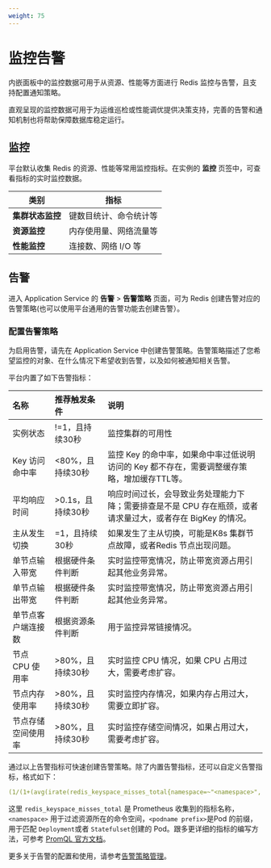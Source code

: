 ```yaml
---
weight: 75
---
```


# 监控告警

内嵌面板中的监控数据可用于从资源、性能等方面进行 Redis 监控与告警，且支持配置通知策略。

直观呈现的监控数据可用于为运维巡检或性能调优提供决策支持，完善的告警和通知机制也将帮助保障数据库稳定运行。

## 监控

平台默认收集 Redis 的资源、性能等常用监控指标。在实例的 **监控** 页签中，可查看指标的实时监控数据。


| 类别     | 指标                                                         |
| -------- | ------------------------------------------------------------ |
| **集群状态监控** | 键数目统计、命令统计等 |
| **资源监控** | 内存使用量、网络流量等                           |
| **性能监控** | 连接数、网络 I/O 等 |

## 告警

进入 Application Service 的 **告警** > **告警策略** 页面，可为 Redis 创建告警对应的告警策略(也可以使用平台通用的告警功能去创建告警）。

### 配置告警策略

为启用告警，请先在 Application Service 中创建告警策略。告警策略描述了您希望监控的对象、在什么情况下希望收到告警，以及如何被通知相关告警。

平台内置了如下告警指标：

| 名称                | 推荐触发条件       | 说明           |
|:--------------------|:-------------------|:---------------|
| 实例状态            | \!\=1，且持续30秒   | 监控集群的可用性 |
| Key 访问命中率      | \<80%，且持续30秒   | 监控 Key 的命中率，如果命中率过低说明访问的 Key 都不存在，需要调整缓存策略，增加缓存TTL等。|
| 平均响应时间        | \>0.1s，且持续30秒 | 响应时间过长，会导致业务处理能力下降；需要排查是不是 CPU 存在瓶颈，或者请求量过大，或者存在 BigKey 的情况。|
| 主从发生切换        | \=1，且持续30秒     | 如果发生了主从切换，可能是K8s 集群节点故障，或者Redis 节点出现问题。                       |
| 单节点输入带宽      | 根据硬件条件判断   | 实时监控带宽情况，防止带宽资源占用引起其他业务异常。|
| 单节点输出带宽      | 根据硬件条件判断   | 实时监控带宽情况，防止带宽资源占用引起其他业务异常。|
| 单节点客户端连接数  | 根据资源条件判断   | 用于监控异常链接情况。 |
| 节点 CPU 使用率     | \>80%，且持续30秒   | 实时监控 CPU 情况，如果 CPU 占用过大，需要考虑扩容。|
| 节点内存使用率      | \>80%，且持续30秒   | 实时监控内存情况，如果内存占用过大，需要立即扩容。  |
| 节点存储空间使用率  | \>80%，且持续30秒   | 实时监控存储空间情况，如果占用过大，需要考虑扩容。  |

通过以上告警指标可快速创建告警策略。除了内置告警指标，还可以自定义告警指标，格式如下：

```yaml
(1/(1+(avg(irate(redis_keyspace_misses_total{namespace=~"<namespace>", pod=~"<podname prefix>-.*"}[5m])) by(namespace,service) / (avg(irate(redis_keyspace_hits_total{namespace=~"<namespace>", pod=~"<podname prefix>-.*"}[5m])) by(namespace,service)+1))))
```
这里 `redis_keyspace_misses_total` 是 Prometheus 收集到的指标名称，`<namespace>` 用于过滤资源所在的命令空间，`<podname prefix>`是Pod 的前缀，用于匹配 `Deployment`或者 `Statefulset`创建的 Pod。跟多更详细的指标的编写方法，可参考 [PromQL 官方文档](https://prometheus.io/docs/prometheus/latest/querying/basics/)。

更多关于告警的配置和使用，请参考[告警策略管理](../../unified-om/alert-policy-mgt/index)。

